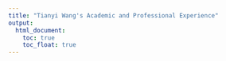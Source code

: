 ```yaml
---
title: "Tianyi Wang's Academic and Professional Experience"
output: 
  html_document:
    toc: true
    toc_float: true
---
```

